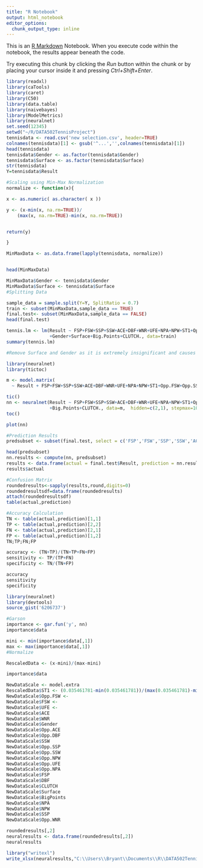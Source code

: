 ---
title: "R Notebook"
output: html_notebook
editor_options: 
  chunk_output_type: inline
---

This is an [R Markdown](http://rmarkdown.rstudio.com) Notebook. When you execute code within the notebook, the results appear beneath the code. 

Try executing this chunk by clicking the *Run* button within the chunk or by placing your cursor inside it and pressing *Ctrl+Shift+Enter*. 

```{r}
library(readxl)
library(caTools)
library(caret)
library(C50)
library(data.table)
library(naivebayes)
library(ModelMetrics)
library(neuralnet)
set.seed(12345)
setwd("~/R/DATA502TennisProject")
tennisdata <- read.csv('new selection.csv', header=TRUE)
colnames(tennisdata)[1] <- gsub('^...','',colnames(tennisdata)[1])
head(tennisdata)
tennisdata$Gender <- as.factor(tennisdata$Gender)
tennisdata$Surface <- as.factor(tennisdata$Surface)
str(tennisdata)
Y=tennisdata$Result
```



```{r}
#Scaling using Min-Max Normalization
normalize <- function(x){

x <- as.numeric( as.character( x ))

y <- (x-min(x, na.rm=TRUE))/
    (max(x, na.rm=TRUE)-min(x, na.rm=TRUE))


return(y)

}

MinMaxData <- as.data.frame(lapply(tennisdata, normalize))


head(MinMaxData)

MinMaxData$Gender <- tennisdata$Gender
MinMaxData$Surface <- tennisdata$Surface
#Splitting Data

sample_data = sample.split(Y=Y, SplitRatio = 0.7) 
train <- subset(MinMaxData,sample_data == TRUE)
final.test<- subset(MinMaxData,sample_data == FALSE)
head(final.test)
```
```{r}
tennis.lm <- lm(Result ~ FSP+FSW+SSP+SSW+ACE+DBF+WNR+UFE+NPA+NPW+ST1+Opp.FSW+Opp.SSP+Opp.SSW+Opp.ACE+Opp.DBF+Opp.WNR+Opp.UFE+Opp.NPA+Opp.NPW
                +Gender+Surface+Big.Points+CLUTCH., data=train)
summary(tennis.lm)

#Remove Surface and Gender as it is extremely insignificant and causes problems for the code.*
```


```{r}
library(neuralnet)
library(tictoc)

m <- model.matrix( 
  ~ Result + FSP+FSW+SSP+SSW+ACE+DBF+WNR+UFE+NPA+NPW+ST1+Opp.FSW+Opp.SSP+Opp.SSW+Opp.ACE+Opp.DBF+Opp.WNR+Opp.UFE+Opp.NPA+Opp.NPW+Big.Points+CLUTCH., data = train )

tic()
nn <- neuralnet(Result ~ FSP+FSW+SSP+SSW+ACE+DBF+WNR+UFE+NPA+NPW+ST1+Opp.FSW+Opp.SSP+Opp.SSW+Opp.ACE+Opp.DBF+Opp.WNR+Opp.UFE+Opp.NPA+Opp.NPW
                +Big.Points+CLUTCH., data=m,  hidden=c(2,1), stepmax=10E6,linear.output=FALSE, threshold=0.02)
toc()

plot(nn)
```

```{r}
#Prediction Results
predsubset <- subset(final.test, select = c('FSP','FSW','SSP','SSW','ACE','DBF','WNR','UFE','NPA','NPW','ST1','Opp.FSW','Opp.SSP','Opp.SSW','Opp.ACE','Opp.DBF','Opp.WNR','Opp.UFE','Opp.NPA','Opp.NPW','Big.Points', 'CLUTCH.'))

head(predsubset)
nn.results <- compute(nn, predsubset)
results <- data.frame(actual = final.test$Result, prediction = nn.results$net.result)
results$actual
```

```{r}
#Confusion Matrix
roundedresults<-sapply(results,round,digits=0)
roundedresultsdf=data.frame(roundedresults)
attach(roundedresultsdf)
table(actual,prediction)
```
```{r}
#Accuracy Calculation
TN <- table(actual,prediction)[1,1]
TP <- table(actual,prediction)[2,2]
FN <- table(actual,prediction)[2,1]
FP <- table(actual,prediction)[1,2]
TN;TP;FN;FP

accuracy <- (TN+TP)/(TN+TP+FN+FP)
sensitivity <- TP/(TP+FN)
specificity <- TN/(TN+FP)

accuracy
sensitivity
specificity
```

```{r}
library(neuralnet)
library(devtools)
source_gist('6206737')

#Garson
importance <- gar.fun('y', nn)
importance$data

mini <- min(importance$data[,1])
max <- max(importance$data[,1])
#Normalize

RescaledData <- (x-mini)/(max-mini)

importance$data

NewDataScale <- model.extra
RescaledData$ST1 <- (0.035461781-min(0.035461781))/(max(0.035461781)-min(0.035461781))
NewDataScale$Opp.FSW <- 
NewDataScale$FSW <- 
NewDataScale$UFE <- 
NewDataScale$ACE
NewDataScale$WNR
NewDataScale$Gender
NewDataScale$Opp.ACE
NewDataScale$Opp.DBF
NewDataScale$SSW
NewDataScale$Opp.SSP
NewDataScale$Opp.SSW
NewDataScale$Opp.NPW
NewDataScale$Opp.UFE
NewDataScale$Opp.NPA
NewDataScale$FSP
NewDataScale$DBF
NewDataScale$CLUTCH
NewDataScale$Surface
NewDataScale$BigPoints
NewDataScale$NPA
NewDataScale$NPW
NewDataScale$SSP
NewDataScale$Opp.WNR

```


```{r}
roundedresults[,2]
neuralresults <- data.frame(roundedresults[,2])
neuralresults

library("writexl")
write_xlsx(neuralresults,"C:\\Users\\Bryant\\Documents\\R\\DATA502TennisProject\\nnPredictions.xlsx")
```


